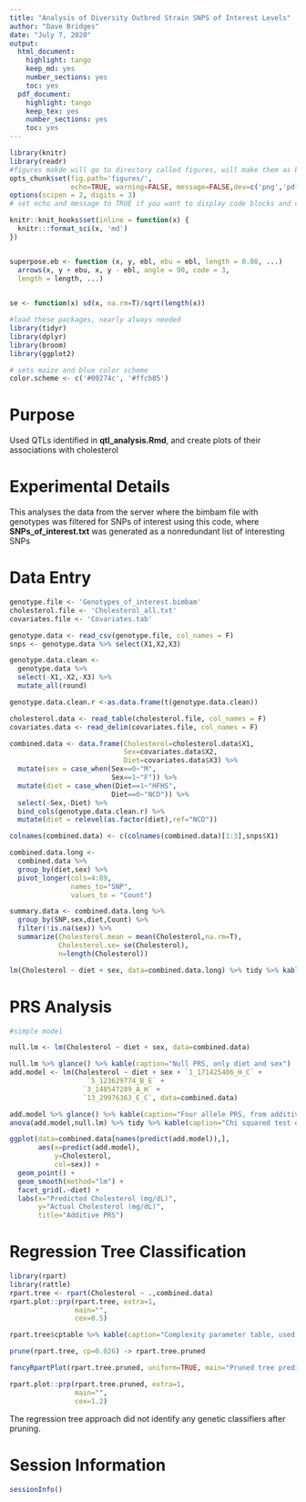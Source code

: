 ```yaml
---
title: "Analysis of Diversity Outbred Strain SNPS of Interest Levels"
author: "Dave Bridges"
date: "July 7, 2020"
output:
  html_document:
    highlight: tango
    keep_md: yes
    number_sections: yes
    toc: yes
  pdf_document:
    highlight: tango
    keep_tex: yes
    number_sections: yes
    toc: yes
---
```


```r
library(knitr)
library(readr)
#figures makde will go to directory called figures, will make them as both png and pdf files 
opts_chunk$set(fig.path='figures/',
               echo=TRUE, warning=FALSE, message=FALSE,dev=c('png','pdf'))
options(scipen = 2, digits = 3)
# set echo and message to TRUE if you want to display code blocks and code output respectively

knitr::knit_hooks$set(inline = function(x) {
  knitr:::format_sci(x, 'md')
})


superpose.eb <- function (x, y, ebl, ebu = ebl, length = 0.08, ...)
  arrows(x, y + ebu, x, y - ebl, angle = 90, code = 3,
  length = length, ...)

  
se <- function(x) sd(x, na.rm=T)/sqrt(length(x))

#load these packages, nearly always needed
library(tidyr)
library(dplyr)
library(broom)
library(ggplot2)

# sets maize and blue color scheme
color.scheme <- c('#00274c', '#ffcb05')
```

# Purpose

Used QTLs identified in **qtl_analysis.Rmd**, and create plots of their associations with cholesterol

# Experimental Details

This analyses the data from the server where the bimbam file with genotypes was filtered for SNPs of interest using this code, where **SNPs_of_interest.txt** was generated as a nonredundant list of interesting SNPs


# Data Entry

```r
genotype.file <- 'Genotypes_of_interest.bimbam'
cholesterol.file <- 'Cholesterol_all.txt'
covariates.file <- 'Covariates.tab'

genotype.data <- read_csv(genotype.file, col_names = F) 
snps <- genotype.data %>% select(X1,X2,X3)

genotype.data.clean <-
  genotype.data %>%
  select(-X1,-X2,-X3) %>%
  mutate_all(round)

genotype.data.clean.r <-as.data.frame(t(genotype.data.clean))

cholesterol.data <- read_table(cholesterol.file, col_names = F)
covariates.data <- read_delim(covariates.file, col_names = F)

combined.data <- data.frame(Cholesterol=cholesterol.data$X1,
                            Sex=covariates.data$X2,
                            Diet=covariates.data$X3) %>%
  mutate(sex = case_when(Sex==0~"M",
                         Sex==1~"F")) %>%
  mutate(diet = case_when(Diet==1~"HFHS",
                         Diet==0~"NCD")) %>%
  select(-Sex,-Diet) %>%
  bind_cols(genotype.data.clean.r) %>%
  mutate(diet = relevel(as.factor(diet),ref="NCD"))

colnames(combined.data) <- c(colnames(combined.data)[1:3],snps$X1)


```



```r
combined.data.long <-
  combined.data %>%
  group_by(diet,sex) %>%
  pivot_longer(cols=4:89,
               names_to="SNP",
               values_to = "Count") 

summary.data <- combined.data.long %>%
  group_by(SNP,sex,diet,Count) %>%
  filter(!is.na(sex)) %>%
  summarize(Cholesterol.mean = mean(Cholesterol,na.rm=T),
            Cholesterol.se= se(Cholesterol),
            n=length(Cholesterol)) 

lm(Cholesterol ~ diet + sex, data=combined.data.long) %>% tidy %>% kable(caption="Summary statistics among all selected QTLs")

```
# PRS Analysis

```r
#simple model

null.lm <- lm(Cholesterol ~ diet + sex, data=combined.data)

null.lm %>% glance() %>% kable(caption="Null PRS, only diet and sex")
add.model <- lm(Cholesterol ~ diet + sex + `1_171425406_H_C` +
                   `5_123629774_B_E` +
                  `3_148547289_A_H` +
                  `13_29976363_E_C`, data=combined.data)

add.model %>% glance() %>% kable(caption="Four allele PRS, from additive model")
anova(add.model,null.lm) %>% tidy %>% kable(caption="Chi squared test of f our allele additive model from null model", digits=c(1,1,1,1,1,1,99))

ggplot(data=combined.data[names(predict(add.model)),],
       aes(x=predict(add.model),
           y=Cholesterol,
           col=sex)) +
  geom_point() +
  geom_smooth(method="lm") +
  facet_grid(.~diet) +
  labs(x="Predicted Cholesterol (mg/dL)",
       y="Actual Cholesterol (mg/dL)",
       title="Additive PRS")
```

# Regression Tree Classification

```r
library(rpart)
library(rattle)
rpart.tree <- rpart(Cholesterol ~ .,combined.data)
rpart.plot::prp(rpart.tree, extra=1, 
                main="",
                cex=0.5) 

rpart.tree$cptable %>% kable(caption="Complexity parameter table, used to idenfiy minumum crossvalidated error rate (xerror)")

prune(rpart.tree, cp=0.026) -> rpart.tree.pruned

fancyRpartPlot(rpart.tree.pruned, uniform=TRUE, main="Pruned tree predicting continuous cholesterol levels")

rpart.plot::prp(rpart.tree.pruned, extra=1, 
                main="",
                cex=1.2) 
```

The regression tree approach did not identify any genetic classifiers after pruning.

# Session Information

```r
sessionInfo()
```

